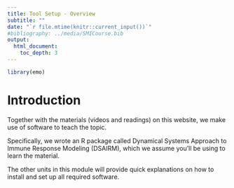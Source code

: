 ```yaml
---
title: Tool Setup - Overview
subtitle: ""
date: "`r file.mtime(knitr::current_input())`"
#bibliography: ../media/SMICourse.bib
output: 
  html_document:
    toc_depth: 3
---
```


```r
library(emo)
```

# Introduction

Together with the materials (videos and readings) on this website, we make use of software to teach the topic.

Specifically, we wrote an R package called Dynamical Systems Approach to Immune Response Modeling (DSAIRM), which we assume you'll be using to learn the material.

The other units in this module will provide quick explanations on how to install and set up all required software.


